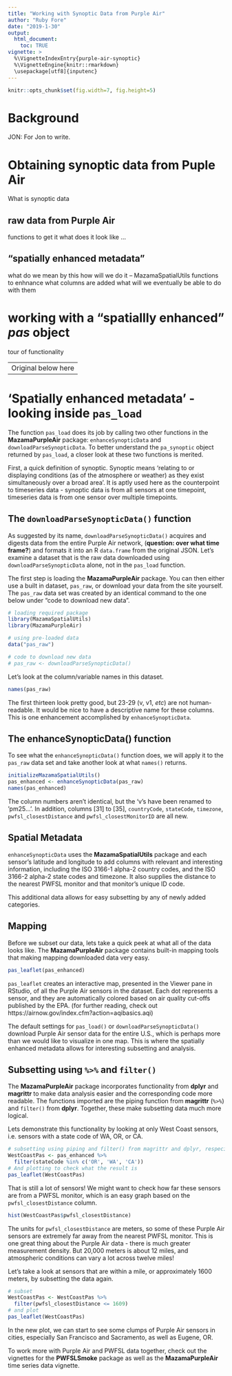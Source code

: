 ```yaml
---
title: "Working with Synoptic Data from Purple Air"
author: "Ruby Fore"
date: "2019-1-30"
output:
  html_document:
    toc: TRUE
vignette: >
  %\VignetteIndexEntry{purple-air-synoptic}
  %\VignetteEngine{knitr::rmarkdown}
  \usepackage[utf8]{inputenc}
---
```


```r
knitr::opts_chunk$set(fig.width=7, fig.height=5)
```

# Background

JON: For Jon to write.

# Obtaining synoptic data from Puple Air

What is synoptic data

## raw data from Purple Air

functions to get it
what does it look like
...

## "spatially enhanced metadata"

what do we mean by this
how will we do it -- MazamaSpatialUtils
functions to enhnance
what columns are added
what will we eventually be able to do with them

# working with a "spatiallly enhanced" *pas* object

tour of functionality

----
Original below here
----

# 'Spatially enhanced metadata' - looking inside `pas_load`
The function `pas_load` does its job by calling two other functions in the **MazamaPurpleAir** package: `enhanceSynopticData` and `downloadParseSynopticData`. To better understand the `pa_synoptic` object returned by `pas_load`, a closer look at these two functions is merited. 

First, a quick definition of synoptic. Synoptic means 'relating to or displaying conditions (as of the atmosphere or weather) as they exist simultaneously over a broad area'. It is aptly used here as the counterpoint to timeseries data - synoptic data is from all sensors at one timepoint, timeseries data is from one sensor over multiple timepoints. 

## The `downloadParseSynopticData()` function
As suggested by its name, `downloadParseSynopticData()` acquires and digests data from the entire Purple Air network, (**question: over what time frame?**) and formats it into an R `data.frame` from the original JSON. Let's examine a  dataset that is the raw data downloaded using `downloadParseSynopticData` alone, not in the `pas_load` function.   

The first step is loading the **MazamaPurpleAir** package. You can then either use a built in dataset, `pas_raw`, or download your data from the site yourself. The `pas_raw` data set was created by an identical command to the one below under "code to download new data".  

```r
# loading required package
library(MazamaSpatialUtils)
library(MazamaPurpleAir)

# using pre-loaded data
data("pas_raw")

# code to download new data 
# pas_raw <- downloadParseSynopticData()
```

Let's look at the column/variable names in this dataset. 
```r
names(pas_raw)
```
 
 
The first thirteen look pretty good, but 23-29 (v, v1, *etc*) are not human-readable. It would be nice to have a descriptive name for these columns. This is one enhancement accomplished by `enhanceSynopticData`.

## The enhanceSynopticData() function
To see what the `enhanceSynopticData()` function does, we will apply it to the `pas_raw` data set and take another look at what `names()` returns. 

```r
initializeMazamaSpatialUtils()
pas_enhanced <- enhanceSynopticData(pas_raw)
names(pas_enhanced)
```
 
The column numbers aren't identical, but the 'v's have been renamed to 'pm25...'. In addition, columns [31] to [35], `countryCode`, `stateCode`, `timezone`, `pwfsl_closestDistance` and `pwfsl_closestMonitorID` are all new. 

## Spatial Metadata 
`enhanceSynopticData` uses the **MazamaSpatialUtils** package and each sensor's latitude and longitude to add columns with relevant and interesting information, including the ISO 3166-1 alpha-2 country codes, and the ISO 3166-2 alpha-2 state codes and timezone. It also supplies the distance to the nearest PWFSL monitor and that monitor's unique ID code.  

This additional data allows for easy subsetting by any of newly added categories. 

## Mapping
Before we subset our data, lets take a quick peek at what all of the data looks like. The **MazamaPurpleAir** package contains built-in mapping tools that making mapping downloaded data very easy.  
```r
pas_leaflet(pas_enhanced)
```

`pas_leaflet` creates an interactive map, presented in the Viewer pane in RStudio, of all the Purple Air sensors in the dataset. Each dot represents a sensor, and they are automatically colored based on air quality cut-offs published by the EPA. (for further reading, check out https://airnow.gov/index.cfm?action=aqibasics.aqi)

The default settings for `pas_load()` or `downloadParseSynopticData()` download Purple Air sensor data for the entire U.S., which is perhaps more than we would like to visualize in one map. This is where the spatially enhanced metadata allows for interesting subsetting and analysis. 

## Subsetting using `%>%` and `filter()`
The **MazamaPurpleAir** package incorporates functionality from **dplyr** and **magrittr** to make data analysis easier and the corresponding code more readable. The functions imported are the piping function from **magrittr** (`%>%`) and `filter()` from **dplyr**. Together, these make subsetting data much more logical. 

Lets demonstrate this functionality by looking at only West Coast sensors, i.e. sensors with a state code of WA, OR, or CA. 


```r
# subsetting using piping and filter() from magrittr and dplyr, respecively
WestCoastPas <- pas_enhanced %>%
  filter(stateCode %in% c('OR', 'WA', 'CA'))
# And plotting to check what the result is 
pas_leaflet(WestCoastPas)
```


That is still a lot of sensors! We might want to check how far these sensors are from a PWFSL monitor, which is an easy graph based on the `pwfsl_closestDistance` column. 

```r
hist(WestCoastPas$pwfsl_closestDistance)
```


The units for `pwfsl_closestDistance` are meters, so some of these Purple Air sensors are extremely far away from the nearest PWFSL monitor. This is one great thing about the Purple Air data - there is much greater measurement density. But 20,000 meters is about 12 miles, and atmospheric conditions can vary a lot across twelve miles!

Let's take a look at sensors that are within a mile, or approximately 1600 meters, by subsetting the data again. 

```r
# subset 
WestCoastPas <- WestCoastPas %>%
  filter(pwfsl_closestDistance <= 1609)
# and plot 
pas_leaflet(WestCoastPas)
```

In the new plot, we can start to see some clumps of Purple Air sensors in cities, especially San Francisco and Sacramento, as well as Eugene, OR. 

To work more with Purple Air and PWFSL data together, check out the vignettes for the **PWFSLSmoke** package as well as the **MazamaPurpleAir** time series data vignette. 



